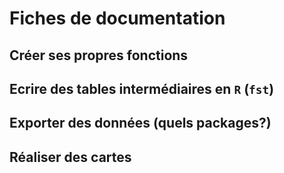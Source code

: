 # Fiches de documentation

## Créer ses propres fonctions

## Ecrire des tables intermédiaires en `R` (`fst`)

## Exporter des données (quels packages?)

## Réaliser des cartes


